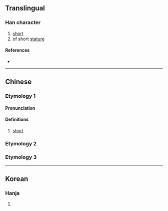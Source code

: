 {{character info}}
==Translingual==

===Han character===
{{Han char|rn=9|rad=人|as=05|sn=7|four=|canj=OUU|ids=⿰[[亻]][[出]]}}

# [[short]]
# of short [[stature]]

====References====
* {{Han ref|kx=0096.150|dkj=00465|hdz=10140.040|uh=3441|ud=13377}}

----

==Chinese==
{{zh-forms|alt=𠭴}}

===Etymology 1===

====Pronunciation====
{{zh-pron
|m=zhuō
|c=zyut3,zyut6
|mc=y
|oc=
|ma=
|cat=a
}}

====Definitions====
{{zh-hanzi}}

# [[short]]

===Etymology 2===
{{zh-see|儲|ss}}

===Etymology 3===
{{zh-see|貯|ss}}

----

==Korean==

===Hanja===
{{ko-hanja|짧다|짧을|출}}

# {{rfdef|ko|sort=人05}}